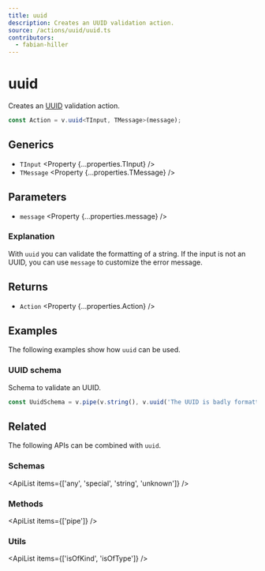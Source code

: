 ```yaml
---
title: uuid
description: Creates an UUID validation action.
source: /actions/uuid/uuid.ts
contributors:
  - fabian-hiller
---
```



# uuid

Creates an [UUID](https://en.wikipedia.org/wiki/Universally_unique_identifier) validation action.

```ts
const Action = v.uuid<TInput, TMessage>(message);
```

## Generics

- `TInput` <Property {...properties.TInput} />
- `TMessage` <Property {...properties.TMessage} />

## Parameters

- `message` <Property {...properties.message} />

### Explanation

With `uuid` you can validate the formatting of a string. If the input is not an UUID, you can use `message` to customize the error message.

## Returns

- `Action` <Property {...properties.Action} />

## Examples

The following examples show how `uuid` can be used.

### UUID schema

Schema to validate an UUID.

```ts
const UuidSchema = v.pipe(v.string(), v.uuid('The UUID is badly formatted.'));
```

## Related

The following APIs can be combined with `uuid`.

### Schemas

<ApiList items={['any', 'special', 'string', 'unknown']} />

### Methods

<ApiList items={['pipe']} />

### Utils

<ApiList items={['isOfKind', 'isOfType']} />
